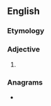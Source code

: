 ==English==

===Etymology===
{{nonlemma}}

===Adjective===
{{head|en|adjective superlative form}}

# {{en-superlative of|saucy}}

===Anagrams===
* {{anagrams|en|Escutias|suitcase}}